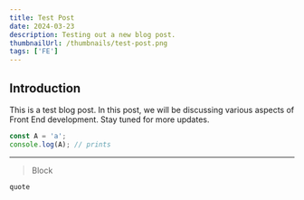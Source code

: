 ```yaml
---
title: Test Post
date: 2024-03-23
description: Testing out a new blog post.
thumbnailUrl: /thumbnails/test-post.png
tags: ['FE']
---
```


## Introduction

This is a test blog post. In this post, we will be discussing various aspects of Front End development. Stay tuned for more updates.

```js
const A = 'a';
console.log(A); // prints
```

---

> Block

`quote`
